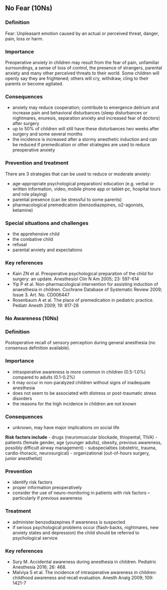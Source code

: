 ## No Fear (10Ns)

### Definition
Fear: Unpleasant emotion caused by an actual or perceived threat, danger, pain, loss or harm.

### Importance
Preoperative anxiety in children may result from the fear of pain, unfamiliar surroundings, a sense of loss of control, the presence of strangers, parental anxiety and many other perceived threats to their world. Some children will openly say they are frightened; others will cry, withdraw, cling to their parents or become agitated.

### Consequences
- anxiety may reduce cooperation; contribute to emergence delirium and increase pain and behavioral disturbances (sleep disturbances or nightmares, enuresis, separation anxiety and increased fear of doctors) after surgery
- up to 50% of children will still have these disturbances two weeks after surgery and some several months
- the incidence is increased after a stormy anesthetic induction and can be reduced if premedication or other strategies are used to reduce preoperative anxiety

### Prevention and treatment
There are 3 strategies that can be used to reduce or moderate anxiety:

- age-appropriate psychological preparation/ education (e.g. verbal or written information, video, mobile phone app or tablet-pc, hospital tours and role playing)
- parental presence (can be stressful to some parents)
- pharmacological premedication (benzodiazepines, α2-agonists, ketamine)

### Special situations and challenges
- the apprehensive child
- the combative child
- refusal
- parental anxiety and expectations

### Key references
- Kain ZN et al. Preoperative psychological preparation of the child for surgery: an update. Anesthesiol Clin N Am 2005; 23: 597-614
- Yip P et al. Non-pharmacological intervention for assisting induction of anaesthesia in children. Cochrane Database of Systematic Review 2009; Issue 3. Art. No. CD006447
- Rosenbaum A et al. The place of premedication in pediatric practice. Pediatr Anesth 2009; 19: 817-28

### No Awareness (10Ns)

### Definition
Postoperative recall of sensory perception during general anesthesia (no consensus definition available).

### Importance
- intraoperative awareness is more common in children (0.5-1.0%) compared to adults (0.1-0.2%)
- it may occur in non-paralyzed children without signs of inadequate anesthesia
- does not seem to be associated with distress or post-traumatic stress disorders
- the reasons for the high incidence in children are not known

### Consequences
- unknown, may have major implications on social life

**Risk factors include**
- drugs (neuromuscular blockade, thiopental, TIVA)
- patients (female gender, age (younger adults), obesity, previous awareness, possibly difficult airway management)
- subspecialties (obstetric, trauma, cardio-thoracic, neurosurgical)
- organizational (out-of-hours surgery, junior anesthetist)

### Prevention
- identify risk factors
- proper information preoperatively
- consider the use of neuro-monitoring in patients with risk factors -- particularly if previous awareness

### Treatment
- administer benzodiazepines if awareness is suspected
- if serious psychological problems occur (flash-backs, nightmares, new anxiety states and depression) the child should be referred to psychological service

### Key references
- Sury M. Accidental awareness during anesthesia in children. Pediatric Anesthesia 2016; 26: 468.
- Malviya S et al. The incidence of intraoperative awareness in children: childhood awareness and recall evaluation. Anesth Analg 2009; 109: 1421-7

